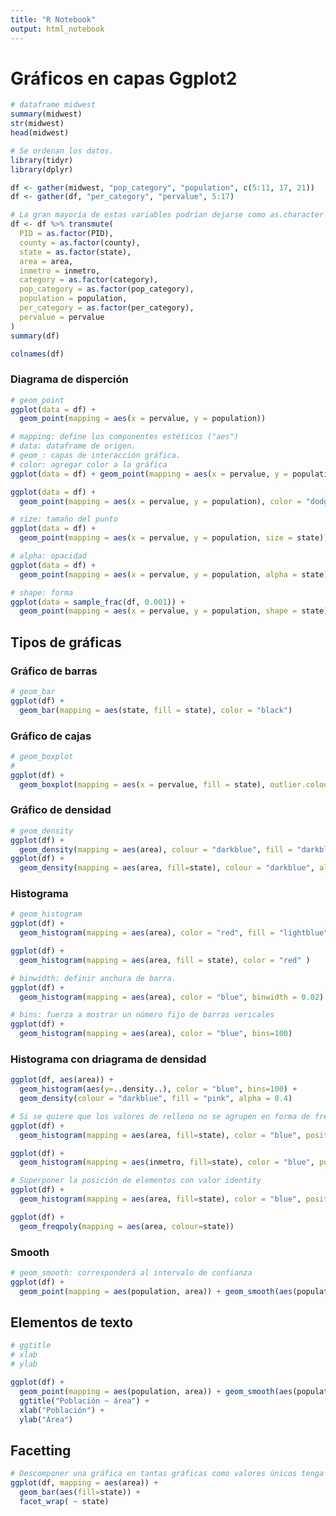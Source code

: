 ---
title: "R Notebook"
output: html_notebook
---
# Gráficos en capas Ggplot2
```{r}
# dataframe midwest
summary(midwest)
str(midwest)
head(midwest)
```
```{r}
# Se ordenan los datos.
library(tidyr)
library(dplyr)
```
```{r}
df <- gather(midwest, "pop_category", "population", c(5:11, 17, 21))
df <- gather(df, "per_category", "pervalue", 5:17)

# La gran mayoría de estas variables podrían dejarse como as.character sin problema.
df <- df %>% transmute(
  PID = as.factor(PID),
  county = as.factor(county),
  state = as.factor(state),
  area = area,
  inmetro = inmetro,
  category = as.factor(category),
  pop_category = as.factor(pop_category),
  population = population,
  per_category = as.factor(per_category),
  pervalue = pervalue
)
summary(df)

colnames(df)
```
### Diagrama de disperción
```{r}
# geom_point
ggplot(data = df) +
  geom_point(mapping = aes(x = pervalue, y = population))
```

```{r}
# mapping: define los componentes estéticos ("aes")
# data: dataframe de origen.
# geom_: capas de interacción gráfica.
# color: agregar color a la gráfica
ggplot(data = df) + geom_point(mapping = aes(x = pervalue, y = population, color = state))

ggplot(data = df) +
  geom_point(mapping = aes(x = pervalue, y = population), color = "dodgerblue4")

```
```{r}
# size: tamaño del punto
ggplot(data = df) +
  geom_point(mapping = aes(x = pervalue, y = population, size = state))

# alpha: opacidad
ggplot(data = df) +
  geom_point(mapping = aes(x = pervalue, y = population, alpha = state))

# shape: forma
ggplot(data = sample_frac(df, 0.001)) +
  geom_point(mapping = aes(x = pervalue, y = population, shape = state))
```

## Tipos de gráficas

### Gráfico de barras
```{r}
# geom_bar
ggplot(df) + 
  geom_bar(mapping = aes(state, fill = state), color = "black")

```

### Gráfico de cajas
```{r}
# geom_boxplot
#
ggplot(df) + 
  geom_boxplot(mapping = aes(x = pervalue, fill = state), outlier.colour = "red") + coord_flip()
```

### Gráfico de densidad
```{r}
# geom_density
ggplot(df) +
  geom_density(mapping = aes(area), colour = "darkblue", fill = "darkblue", alpha = 0.4)
ggplot(df) +
  geom_density(mapping = aes(area, fill=state), colour = "darkblue", alpha = 0.4)
```
 
### Histograma
```{r}
# geom_histogram
ggplot(df) +
  geom_histogram(mapping = aes(area), color = "red", fill = "lightblue", alpha = 0.6)

ggplot(df) +
  geom_histogram(mapping = aes(area, fill = state), color = "red" )

# binwidth: definir anchura de barra.
ggplot(df) +
  geom_histogram(mapping = aes(area), color = "blue", binwidth = 0.02)

# bins: fuerza a mostrar un número fijo de barras vericales
ggplot(df) +
  geom_histogram(mapping = aes(area), color = "blue", bins=100)
```
### Histograma con driagrama de densidad
```{r}
ggplot(df, aes(area)) +
  geom_histogram(aes(y=..density..), color = "blue", bins=100) +
  geom_density(colour = "darkblue", fill = "pink", alpha = 0.4)

# Si se quiere que los valores de relleno no se agrupen en forma de frecuencia acumulada, se utilizará el parámetro dodge con el valor identity.
ggplot(df) +
  geom_histogram(mapping = aes(area, fill=state), color = "blue", position = "dodge")

ggplot(df) +
  geom_histogram(mapping = aes(inmetro, fill=state), color = "blue", position = "dodge")
```
```{r}
# Superponer la posición de elementos con valor identity
ggplot(df) +
  geom_histogram(mapping = aes(area, fill=state), color = "blue", position = "identity")

ggplot(df) +
  geom_freqpoly(mapping = aes(area, colour=state))
```
### Smooth
```{r}
# geom_smooth: corresponderá al intervalo de confianza 
ggplot(df) +
  geom_point(mapping = aes(population, area)) + geom_smooth(aes(population, area))
```
## Elementos de texto
```{r}
# ggtitle
# xlab
# ylab

ggplot(df) +
  geom_point(mapping = aes(population, area)) + geom_smooth(aes(population, area)) + 
  ggtitle("Población ~ área") + 
  xlab("Población") +
  ylab("Área")
```

## Facetting
```{r}
# Descomponer una gráfica en tantas gráficas como valores únicos tenga una variable
ggplot(df, mapping = aes(area)) +
  geom_bar(aes(fill=state)) +
  facet_wrap( ~ state)
```


